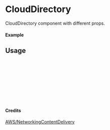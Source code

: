 
<Meta of={CloudDirectory} title="AWS/NetworkingContentDelivery/CloudDirectory" />

# CloudDirectory

CloudDirectory component with different props.

#### Example

<Canvas of={CloudDirectory.Primary} />

## Usage

```ts
import { CloudDirectory } from "yadl-ui";

const Example = () => {
  return (
      <CloudDirectory />
  );
};

export default Example;
```

#### Credits
[AWS/NetworkingContentDelivery](https://aws-icons.com/)
